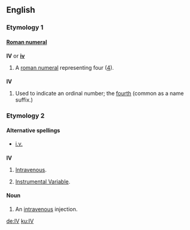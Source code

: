 ==English==

===Etymology 1===

====[[Roman numeral]]====
'''IV''' or '''[[iv]]'''

# A [[roman numeral]] representing four ([[four|4]]).

===={{abbreviation}}====
'''IV'''

# Used to indicate an ordinal number; the [[fourth]] (common as a name suffix.)

===Etymology 2===

====Alternative spellings====
*[[i.v.]]

===={{Initialism}}====
'''IV'''

# {{medicine}} [[intravenous|Intravenous]].
# {{statistics}} [[Instrumental Variable]].

====Noun====
{{en-noun}}

# {{medicine}} An [[intravenous]] injection.

[[de:IV]]
[[ku:IV]]